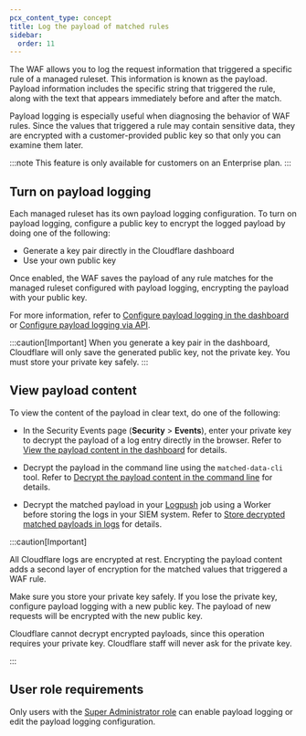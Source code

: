 ```yaml
---
pcx_content_type: concept
title: Log the payload of matched rules
sidebar:
  order: 11
---
```



The WAF allows you to log the request information that triggered a specific rule of a managed ruleset. This information is known as the payload. Payload information includes the specific string that triggered the rule, along with the text that appears immediately before and after the match.

Payload logging is especially useful when diagnosing the behavior of WAF rules. Since the values that triggered a rule may contain sensitive data, they are encrypted with a customer-provided public key so that only you can examine them later.

:::note
This feature is only available for customers on an Enterprise plan.
:::

## Turn on payload logging

Each managed ruleset has its own payload logging configuration. To turn on payload logging, configure a public key to encrypt the logged payload by doing one of the following:

- Generate a key pair directly in the Cloudflare dashboard
- Use your own public key

Once enabled, the WAF saves the payload of any rule matches for the managed ruleset configured with payload logging, encrypting the payload with your public key.

For more information, refer to [Configure payload logging in the dashboard](/waf/managed-rules/payload-logging/configure/) or [Configure payload logging via API](/waf/managed-rules/payload-logging/configure-api/).

:::caution[Important]
When you generate a key pair in the dashboard, Cloudflare will only save the generated public key, not the private key. You must store your private key safely.
:::

## View payload content

To view the content of the payload in clear text, do one of the following:

- In the Security Events page (**Security** > **Events**), enter your private key to decrypt the payload of a log entry directly in the browser. Refer to [View the payload content in the dashboard](/waf/managed-rules/payload-logging/view/) for details.

- Decrypt the payload in the command line using the `matched-data-cli` tool. Refer to [Decrypt the payload content in the command line](/waf/managed-rules/payload-logging/command-line/decrypt-payload/) for details.

- Decrypt the matched payload in your [Logpush](/logs/about/) job using a Worker before storing the logs in your <GlossaryTooltip term="SIEM">SIEM system</GlossaryTooltip>. Refer to [Store decrypted matched payloads in logs](/waf/managed-rules/payload-logging/decrypt-in-logs/) for details.

:::caution[Important]

All Cloudflare logs are encrypted at rest. Encrypting the payload content adds a second layer of encryption for the matched values that triggered a WAF rule.

Make sure you store your private key safely. If you lose the private key, configure payload logging with a new public key. The payload of new requests will be encrypted with the new public key.

Cloudflare cannot decrypt encrypted payloads, since this operation requires your private key. Cloudflare staff will never ask for the private key.

:::

## User role requirements

Only users with the [Super Administrator role](/fundamentals/manage-members/roles/) can enable payload logging or edit the payload logging configuration.

